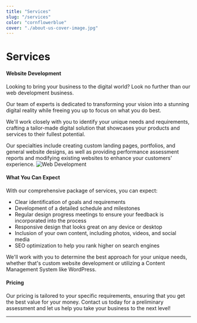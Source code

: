 ```yaml
---
title: "Services"
slug: "/services"
color: "cornflowerblue"
cover: "./about-us-cover-image.jpg"
---
```


# Services

#### Website Development
Looking to bring your business to the digital world? 
Look no further than our web development business. 

Our team of experts is dedicated to transforming your vision into a stunning digital reality while freeing you up to focus on what you do best.<br />

We'll work closely with you to identify your unique needs and requirements, crafting a tailor-made digital solution that showcases your products and services to their fullest potential. 

Our specialties include creating custom landing pages, portfolios, and general website designs, as well as providing performance assessment reports and modifying existing websites to enhance your customers' experience.
![Web Development](https://cdn.pixabay.com/photo/2021/08/04/13/06/software-developer-6521720_960_720.jpg)

#### What You Can Expect
With our comprehensive package of services, you can expect:<br />
<ul>
<li> Clear identification of goals and requirements</li>
<li> Development of a detailed schedule and milestones </li>
<li> Regular design progress meetings to ensure your feedback is incorporated into the process </li>
<li> Responsive design that looks great on any device or desktop </li>
<li> Inclusion of your own content, including photos, videos, and social media </li>
<li> SEO optimization to help you rank higher on search engines </li>
</ul>

We'll work with you to determine the best approach for your unique needs, whether that's custom website development or utilizing a Content Management System like WordPress.

#### Pricing
Our pricing is tailored to your specific requirements, ensuring that you get the best value for your money. 
Contact us today for a preliminary assessment and let us help you take your business to the next level!





_______________________________________________________________________________________________________________________

